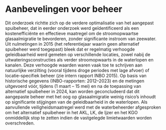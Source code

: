 # Aanbevelingen voor beheer {.unnumbered}

Dit onderzoek richtte zich op de verdere optimalisatie van het aangepast spuibeheer, dat in eerder onderzoek werd geïdentificeerd als een kostenefficiënte en effectieve maatregel om de stroomopwaartse glasaalmigratie te bevorderen, zonder significante instroom van zeewater. Uit nulmetingen in 2015 (het referentiejaar waarin geen alternatief spuibeheer werd toegepast) bleek dat er regelmatig verhoogde geleidbaarheid werd gemeten op verschillende locaties, zowel nabij de uitwateringsconstructies als verder stroomopwaarts in de waterlopen en kanalen. Deze verhoogde waarden waren vaak toe te schrijven aan natuurlijke verzilting (vooral tijdens droge periodes met lage afvoer) of locatie-specifiek beheer (zie intern rapport INBO 2015). Op basis van historische gegevens (INBO-rapporten: 2012–2023) en de metingen uitgevoerd vóór, tijdens (1 maart – 15 mei) en na de toepassing van alternatief spuibeheer in 2024, kan worden geconcludeerd dat dit aangepaste beheer met het oog op glasaalmigratie weinig risico’s inhoudt op significante stijgingen van de geleidbaarheid in de waterlopen. Als aanvullende veiligheidsmaatregel werd met de waterbeheerder afgesproken om het alternatief spuibeheer in het AKL, LK, de Ijzer en het KGO onmiddellijk stop te zetten indien de vastgelegde limietwaarden worden overschreden.
